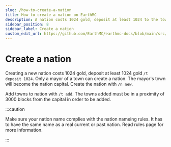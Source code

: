 ---
slug: /how-to-create-a-nation
title: How to create a nation on EarthMC
description: A nation costs 1024 gold, deposit at least 1024 to the town bank /t deposit 1024. Only a mayor of a town can create a nation. The mayor's town will become the nation capital. Create the nation wiht /n new.
sidebar_position: 8
sidebar_label: Create a nation
custom_edit_url: https://github.com/EarthMC/earthmc-docs/blob/main/src/docs/nation.mdx
---
# Create a nation
Creating a new nation costs 1024 gold, deposit at least 1024 gold `/t deposit 1024`. Only a mayor of a town can create a nation. The mayor's town will become the nation capital. Create the nation with `/n new`.

Add towns to nation with `/t add`. The towns added must be in a proximity of 3000 blocks from the capital in order to be added.

:::caution

Make sure your nation name complies with the nation nameing rules. It has to have the same name as a real current or past nation. Read rules page for more information.

:::